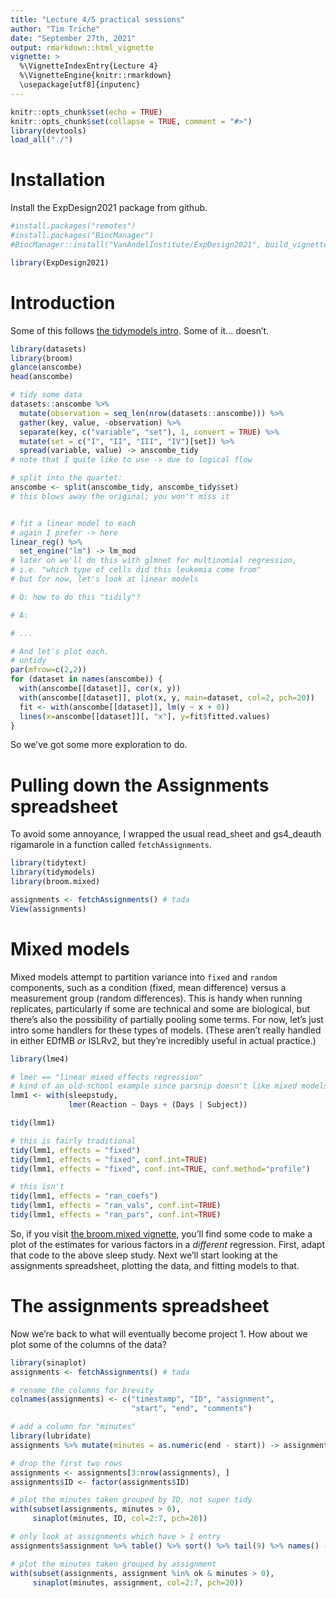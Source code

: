```yaml
---
title: "Lecture 4/5 practical sessions"
author: "Tim Triche"
date: "September 27th, 2021"
output: rmarkdown::html_vignette
vignette: >
  %\VignetteIndexEntry{Lecture 4}
  %\VignetteEngine{knitr::rmarkdown}
  \usepackage[utf8]{inputenc}
---
```


```r
knitr::opts_chunk$set(echo = TRUE)
knitr::opts_chunk$set(collapse = TRUE, comment = "#>")
library(devtools)
load_all("./")
```

# Installation
Install the ExpDesign2021 package from github.

```r
#install.packages("remotes")
#install.packages("BiocManager")
#BiocManager::install("VanAndelInstitute/ExpDesign2021", build_vignettes=TRUE)

library(ExpDesign2021)
```

# Introduction

Some of this follows [the tidymodels intro](https://www.tidymodels.org/start/models/).  Some of it... doesn't. 

```r

library(datasets)
library(broom) 
glance(anscombe) 
head(anscombe) 

# tidy some data
datasets::anscombe %>%
  mutate(observation = seq_len(nrow(datasets::anscombe))) %>% 
  gather(key, value, -observation) %>%
  separate(key, c("variable", "set"), 1, convert = TRUE) %>%
  mutate(set = c("I", "II", "III", "IV")[set]) %>%
  spread(variable, value) -> anscombe_tidy 
# note that I quite like to use -> due to logical flow

# split into the quartet: 
anscombe <- split(anscombe_tidy, anscombe_tidy$set)
# this blows away the original; you won't miss it 


# fit a linear model to each
# again I prefer -> here 
linear_reg() %>%
  set_engine("lm") -> lm_mod 
# later on we'll do this with glmnet for multinomial regression,
# i.e. "which type of cells did this leukemia come from"
# but for now, let's look at linear models 

# Q: how to do this "tidily"?

# A: 

# ... 

# And let's plot each. 
# untidy
par(mfrow=c(2,2)) 
for (dataset in names(anscombe)) { 
  with(anscombe[[dataset]], cor(x, y))
  with(anscombe[[dataset]], plot(x, y, main=dataset, col=2, pch=20))
  fit <- with(anscombe[[dataset]], lm(y ~ x + 0)) 
  lines(x=anscombe[[dataset]][, "x"], y=fit$fitted.values)
} 


```
So we've got some more exploration to do. 



# Pulling down the Assignments spreadsheet 

To avoid some annoyance, I wrapped the usual read_sheet and gs4_deauth 
rigamarole in a function called `fetchAssignments`. 

```r

library(tidytext)
library(tidymodels)
library(broom.mixed) 

assignments <- fetchAssignments() # tada 
View(assignments)

```


# Mixed models

Mixed models attempt to partition variance into `fixed` and `random` 
components, such as a condition (fixed, mean difference) versus a measurement
group (random differences).  This is handy when running replicates, 
particularly if some are technical and some are biological, but there's also 
the possibility of partially pooling some terms.  For now, let's just intro 
some handlers for these types of models.  (These aren't really handled in 
either EDfMB *or* ISLRv2, but they're incredibly useful in actual practice.) 

```r

library(lme4)

# lmer == "linear mixed effects regression"
# kind of an old-school example since parsnip doesn't like mixed models yet
lmm1 <- with(sleepstudy, 
             lmer(Reaction ~ Days + (Days | Subject)) 

tidy(lmm1)

# this is fairly traditional 
tidy(lmm1, effects = "fixed")
tidy(lmm1, effects = "fixed", conf.int=TRUE)
tidy(lmm1, effects = "fixed", conf.int=TRUE, conf.method="profile")

# this isn't
tidy(lmm1, effects = "ran_coefs")
tidy(lmm1, effects = "ran_vals", conf.int=TRUE)
tidy(lmm1, effects = "ran_pars", conf.int=TRUE)

```

So, if you visit [the broom.mixed vignette](https://cran.r-project.org/web/packages/broom.mixed/vignettes/broom_mixed_intro.html), you'll find some code to make
a plot of the estimates for various factors in a *different* regression. First, 
adapt that code to the above sleep study. Next we'll start looking at the 
assignments spreadsheet, plotting the data, and fitting models to that. 


# The assignments spreadsheet

Now we're back to what will eventually become project 1.  How about we plot 
some of the columns of the data?

```r

library(sinaplot)
assignments <- fetchAssignments() # tada 

# rename the columns for brevity 
colnames(assignments) <- c("timestamp", "ID", "assignment", 
                           "start", "end", "comments") 

# add a column for "minutes" 
library(lubridate)
assignments %>% mutate(minutes = as.numeric(end - start)) -> assignments

# drop the first two rows
assignments <- assignments[3:nrow(assignments), ] 
assignments$ID <- factor(assignments$ID)

# plot the minutes taken grouped by ID, not super tidy 
with(subset(assignments, minutes > 0), 
     sinaplot(minutes, ID, col=2:7, pch=20))

# only look at assignments which have > 1 entry
assignments$assignment %>% table() %>% sort() %>% tail(9) %>% names() -> ok

# plot the minutes taken grouped by assignment
with(subset(assignments, assignment %in% ok & minutes > 0), 
     sinaplot(minutes, assignment, col=2:7, pch=20))


```

